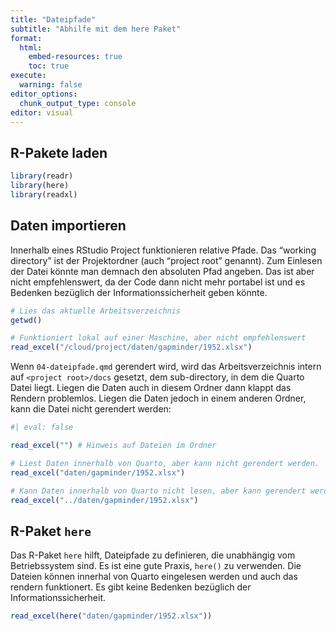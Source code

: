 ```yaml
---
title: "Dateipfade"
subtitle: "Abhilfe mit dem here Paket"
format:
  html:
    embed-resources: true
    toc: true
execute:
  warning: false
editor_options: 
  chunk_output_type: console
editor: visual
---
```


## R-Pakete laden

```r
library(readr)
library(here)
library(readxl)
```

## Daten importieren

Innerhalb eines RStudio Project funktionieren relative Pfade. Das "working directory" ist der Projektordner (auch "project root" genannt). Zum Einlesen der Datei könnte man demnach den absoluten Pfad angeben. Das ist aber nicht empfehlenswert, da der Code dann nicht mehr portabel ist und es Bedenken bezüglich der Informationssicherheit geben könnte.

```r
# Lies das aktuelle Arbeitsverzeichnis
getwd()

# Funktioniert lokal auf einer Maschine, aber nicht empfehlenswert
read_excel("/cloud/project/daten/gapminder/1952.xlsx")
```

Wenn `04-dateipfade.qmd` gerendert wird, wird das Arbeitsverzeichnis intern auf `<project root>/docs` gesetzt, dem sub-directory, in dem die Quarto Datei liegt. Liegen die Daten auch in diesem Ordner dann klappt das Rendern problemlos. Liegen die Daten jedoch in einem anderen Ordner, kann die Datei nicht gerendert werden:

```r
#| eval: false

read_excel("") # Hinweis auf Dateien im Ordner

# Liest Daten innerhalb von Quarto, aber kann nicht gerendert werden.
read_excel("daten/gapminder/1952.xlsx") 
```

```r
# Kann Daten innerhalb von Quarto nicht lesen, aber kann gerendert werden
read_excel("../daten/gapminder/1952.xlsx")
```

## R-Paket `here`

Das R-Paket `here` hilft, Dateipfade zu definieren, die unabhängig vom Betriebssystem sind. Es ist eine gute Praxis, `here()` zu verwenden. Die Dateien können innerhal von Quarto eingelesen werden und auch das rendern funktionert. Es gibt keine Bedenken bezüglich der Informationssicherheit.

```r
read_excel(here("daten/gapminder/1952.xlsx"))
```

